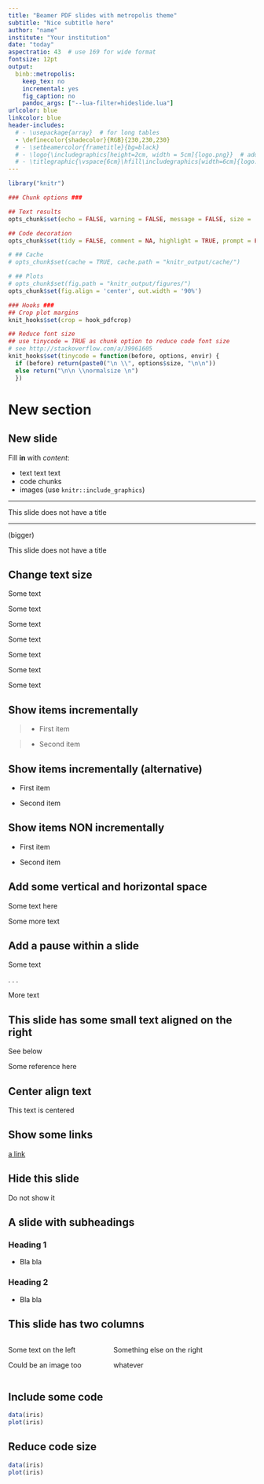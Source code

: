 ```yaml
---
title: "Beamer PDF slides with metropolis theme"
subtitle: "Nice subtitle here"
author: "name"
institute: "Your institution"
date: "today"
aspectratio: 43  # use 169 for wide format
fontsize: 12pt
output: 
  binb::metropolis:
    keep_tex: no
    incremental: yes
    fig_caption: no
    pandoc_args: ["--lua-filter=hideslide.lua"]
urlcolor: blue
linkcolor: blue
header-includes:
  # - \usepackage{array}  # for long tables
  - \definecolor{shadecolor}{RGB}{230,230,230}
  # - \setbeamercolor{frametitle}{bg=black}
  # - \logo{\includegraphics[height=2cm, width = 5cm]{logo.png}}  # add logo to all slides
  # - \titlegraphic{\vspace{6cm}\hfill\includegraphics[width=6cm]{logo.png}}  # add logo to title slide
---
```



```r

library("knitr")

### Chunk options ###

## Text results
opts_chunk$set(echo = FALSE, warning = FALSE, message = FALSE, size = 'tiny')

## Code decoration
opts_chunk$set(tidy = FALSE, comment = NA, highlight = TRUE, prompt = FALSE, crop = TRUE)

# ## Cache
# opts_chunk$set(cache = TRUE, cache.path = "knitr_output/cache/")

# ## Plots
# opts_chunk$set(fig.path = "knitr_output/figures/")
opts_chunk$set(fig.align = 'center', out.width = '90%')

### Hooks ###
## Crop plot margins
knit_hooks$set(crop = hook_pdfcrop)

## Reduce font size
## use tinycode = TRUE as chunk option to reduce code font size
# see http://stackoverflow.com/a/39961605
knit_hooks$set(tinycode = function(before, options, envir) {
  if (before) return(paste0("\n \\", options$size, "\n\n"))
  else return("\n\n \\normalsize \n")
  })

```


# New section

## New slide

Fill **in** with *content*:

- text text text
- code chunks
- images (use `knitr::include_graphics`)


---

This slide does not have a title

---

(bigger)

\huge

This slide does not have a title

\normalsize


## Change text size

\tiny Some text

\scriptsize Some text

\footnotesize Some text

\small Some text

\normalsize Some text

\large Some text

\huge Some text


## Show items incrementally

>- First item

>- Second item



## Show items incrementally (alternative)

::: incremental
- First item

- Second item

:::


## Show items NON incrementally 

::: nonincremental :::
- First item

- Second item

:::


## Add some vertical and horizontal space 

Some text here

\vspace{10mm}

\hspace{10mm} Some more text


## Add a pause within a slide

Some text 

. . . 

More text



## This slide has some small text aligned on the right

See below 

\raggedright 
\footnotesize Some reference here
\raggedleft


## Center align text

\centering This text is centered


## Show some links

[a link](https://example.org)


::: hide :::
## Hide this slide

Do not show it

:::


## A slide with subheadings

### Heading 1

- Bla bla

### Heading 2

- Bla bla



## This slide has two columns

:::::::::::::: {.columns align=center}
::: {.column width="40%"}
Some text on the left

Could be an image too
:::
::: {.column width="60%" align=center}
Something else on the right

whatever
:::
::::::::::::::


## Include some code

```r
data(iris)
plot(iris)
```


## Reduce code size

```r
data(iris)
plot(iris)
```

